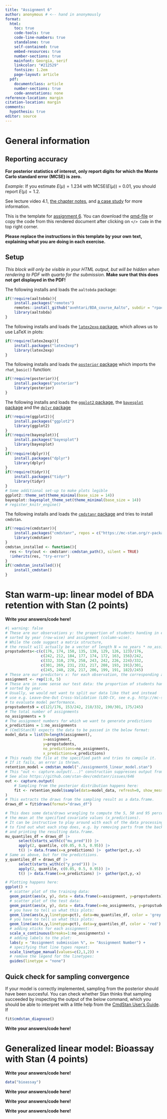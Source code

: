 ```yaml
---
title: "Assignment 6"
author: anonymous # <-- hand in anonymously
format: 
  html:
    toc: true
    code-tools: true
    code-line-numbers: true
    standalone: true
    self-contained: true
    embed-resources: true  
    number-sections: true
    mainfont: Georgia, serif
    linkcolor: "#212529"
    fontsize: 1.2em
    page-layout: article
  pdf:  
    documentclass: article
    number-sections: true
    code-annotations: none
reference-location: margin
citation-location: margin 
comments:
  hypothesis: true
editor: source
---
```



# General information
::: {.callout-important}
# Reporting accuracy

**For posterior statistics of interest, only
report digits for which the Monte Carlo standard error (MCSE) is zero.**

*Example:* If you estimate $E(\mu)=1.234$ with MCSE($E(\mu)$) = 0.01,
you should report $E(\mu)=1.2$.

See lecture video 4.1, [the chapter
notes](https://avehtari.github.io/BDA_course_Aalto/chapter_notes/BDA_notes_ch10.pdf),
and [a case
study](https://avehtari.github.io/casestudies/Digits/digits.html) for
more information.
:::


This is the template for [assignment 6](assignment6.html). You can download the [qmd-file](https://raw.githubusercontent.com/avehtari/BDA_course_Aalto/gh-pages/assignments/template6.qmd) or copy the code from this rendered document after clicking on `</> Code` in the top right corner.

**Please replace the instructions in this template by your own text, explaining what you are doing in each exercise.** 



:::: {.content-hidden when-format="pdf"}
::: {.callout-warning collapse=false}
 
## Setup 


*This block will only be visible in your HTML output, but will be hidden when rendering to PDF with quarto for the submission.*
**Make sure that this does not get displayed in the PDF!**
    



The following installs and loads the `aaltobda` package:
```r
if(!require(aaltobda)){
    install.packages("remotes")
    remotes::install_github("avehtari/BDA_course_Aalto", subdir = "rpackage", upgrade="never")
    library(aaltobda)
}
```
The following installs and loads the [`latex2exp` package](https://github.com/stefano-meschiari/latex2exp), which allows us to use LaTeX in plots:
```r
if(!require(latex2exp)){
    install.packages("latex2exp")
    library(latex2exp)
}
```
The following installs and loads the [`posterior` package](https://github.com/stan-dev/posterior) which imports the `rhat_basic()` function:
```r
if(!require(posterior)){
    install.packages("posterior")
    library(posterior)
}
```
The following installs and loads the [`ggplot2` package](https://ggplot2.tidyverse.org/), the [`bayesplot` package](https://mc-stan.org/bayesplot/index.html) and the [`dplyr` package](https://dplyr.tidyverse.org/)
```r
if(!require(ggplot2)){
    install.packages("ggplot2")
    library(ggplot2)
}
if(!require(bayesplot)){
    install.packages("bayesplot")
    library(bayesplot)
}
if(!require(dplyr)){
    install.packages("dplyr")
    library(dplyr)
}
if(!require(tidyr)){
    install.packages("tidyr")
    library(tidyr)
}
# Some additional set-up to make plots legible
ggplot2::theme_set(theme_minimal(base_size = 14))
bayesplot::bayesplot_theme_set(theme_minimal(base_size = 14))
# register_knitr_engine()
```
The following installs and loads the [`cmdstanr` package](https://mc-stan.org/cmdstanr/) and tries to install `cmdstan`.
```r
if(!require(cmdstanr)){
    install.packages("cmdstanr", repos = c("https://mc-stan.org/r-packages/", getOption("repos")))
    library(cmdstanr)
}
cmdstan_installed <- function(){
  res <- try(out <- cmdstanr::cmdstan_path(), silent = TRUE)
  !inherits(res, "try-error")
}
if(!cmdstan_installed()){
    install_cmdstan()
}
```

:::
::::


# Stan warm-up: linear model of BDA retention with Stan (2 points)



**Write your answers/code here!**


::: {.both}
```r
#| warning: false
# These are our observations y: the proportion of students handing in each assignment (1-8),
# sorted by year (row-wise) and assignment (column-wise).
# While the code suggest a matrix structure, 
# the result will actually be a vector of length N = no_years * no_assignments
propstudents<-c(c(176, 174, 158, 135, 138, 129, 126, 123)/176,
                c(242, 212, 184, 177, 174, 172, 163, 156)/242,
                c(332, 310, 278, 258, 243, 242, 226, 224)/332,
                c(301, 269, 231, 232, 217, 208, 193, 191)/301,
                c(245, 240, 228, 217, 206, 199, 191, 182)/245)
# These are our predictors x: for each observation, the corresponding assignment number.
assignment <- rep(1:8, 5)
# These are in some sense our test data: the proportion of students handing in the last assignment (9),
# sorted by year. 
# Usually, we would not want to split our data like that and instead
# use e.g. Leave-One-Out Cross-Validation (LOO-CV, see e.g. http://mc-stan.org/loo/index.html)
# to evaluate model performance.
propstudents9 = c(121/176, 153/242, 218/332, 190/301, 175/245)
# The total number of assignments
no_assignments = 9
# The assignment numbers for which we want to generate predictions
x_predictions = 1:no_assignments
# (Cmd)Stan(R) expects the data to be passed in the below format:
model_data = list(N=length(assignment),
                 x=assignment,
                 y=propstudents,
                 no_predictions=no_assignments,
                 x_predictions=x_predictions)
# This reads the file at the specified path and tries to compile it. 
# If it fails, an error is thrown.
retention_model = cmdstan_model("./assignment6_linear_model.stan")
# This "out <- capture.output(...)" construction suppresses output from cmdstanr
# See also https://github.com/stan-dev/cmdstanr/issues/646
out <- capture.output(
    # Sampling from the posterior distribution happens here:
    fit <- retention_model$sample(data=model_data, refresh=0, show_messages=FALSE)
)
# This extracts the draws from the sampling result as a data.frame.
draws_df = fit$draws(format="draws_df")

# This does some data/draws wrangling to compute the 5, 50 and 95 percentiles of 
# the mean at the specified covariate values (x_predictions). 
# It can be instructive to play around with each of the data processing steps
# to find out what each step does, e.g. by removing parts from the back like "|>  gather(pct,y,-x)"
# and printing the resulting data.frame.
mu_quantiles_df = draws_df |> 
      select(starts_with(c("mu_pred"))) |> 
      apply(2, quantile, c(0.05, 0.5, 0.95)) |> 
      t() |> data.frame(x=x_predictions) |>  gather(pct,y,-x)
# Same as above, but for the predictiions.
y_quantiles_df = draws_df |> 
      select(starts_with(c("y_pred"))) |> 
      apply(2, quantile, c(0.05, 0.5, 0.95)) |> 
      t() |> data.frame(x=x_predictions) |>  gather(pct,y,-x)

# Plotting happens here:
ggplot() +
  # scatter plot of the training data:  
  geom_point(aes(x, y), data = data.frame(x=assignment, y=propstudents), size = 1) +
  # scatter plot of the test data:
  geom_point(aes(x, y), data = data.frame(x=no_assignments, y=propstudents9), size = 1, color='blue') +
  # you have to tell us what this plots:
  geom_line(aes(x,y,linetype=pct), data=mu_quantiles_df, color = 'grey', linewidth=1.5) +
  # you have to tell us what this plots:
  geom_line(aes(x,y,linetype=pct), data=y_quantiles_df, color = 'red') +
  # adding xticks for each assignment:
  scale_x_continuous(breaks=1:no_assignments) +
  # adding labels to the plot:
  labs(y = "Assignment submission %", x= "Assignment Number") +
  # specifying that line types repeat:
  scale_linetype_manual(values=c(2,1,2)) +
  # remove the legend for the linetypes:
  guides(linetype = "none")
```
:::


:::: {.content-hidden when-format="pdf"}
::: {.callout-warning collapse=false}

# Quick check for sampling convergence

If your model is correctly implemented, sampling from the posterior should have been succesful.
You can check whether Stan thinks that sampling succeeded by inspecting the output of the below command,
which you should be able to interpret with a little help from the [CmdStan User's Guide](https://mc-stan.org/docs/cmdstan-guide/diagnose.html).
If 
```r
fit$cmdstan_diagnose()
```

:::
::::





**Write your answers/code here!**


# Generalized linear model: Bioassay with Stan (4 points) 



**Write your answers/code here!**
```r
data("bioassay")
```





**Write your answers/code here!**





**Write your answers/code here!**





**Write your answers/code here!**


